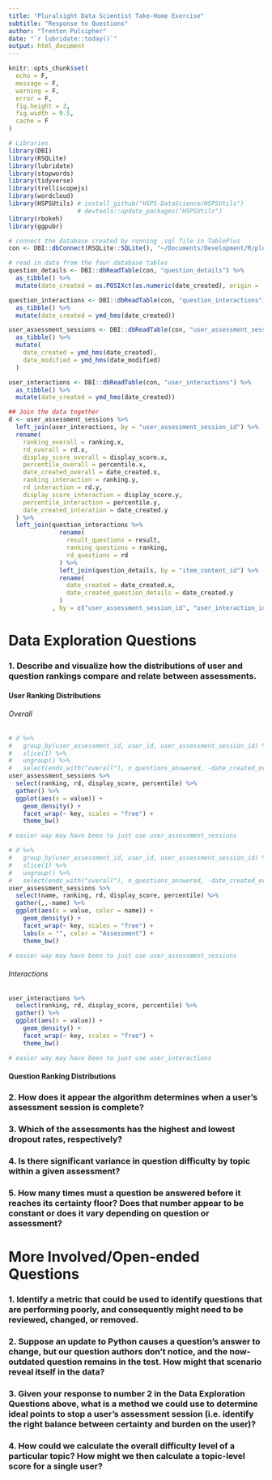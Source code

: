 ```yaml
---
title: "Pluralsight Data Scientist Take-Home Exercise"
subtitle: "Response to Questions"
author: "Trenton Pulsipher"
date: "`r lubridate::today()`"
output: html_document
---
```


```r
knitr::opts_chunk$set(
  echo = F,
  message = F,
  warning = F,
  error = F,
  fig.height = 3,
  fig.width = 9.5,
  cache = F
)

# Libraries 
library(DBI)
library(RSQLite)
library(lubridate)
library(stopwords)
library(tidyverse)
library(trelliscopejs)
library(wordcloud)
library(HSPSUtils) # install_github("HSPS-DataScience/HSPSUtils")
                   # devtools::update_packages("HSPSUtils")
library(rbokeh)
library(ggpubr)
```


```r
# connect the database created by running .sql file in TablePlus
con <- DBI::dbConnect(RSQLite::SQLite(), "~/Documents/Development/R/pluralsightTest/pluralsightTestDB.sqlite3")

# read in data from the four database tables
question_details <- DBI::dbReadTable(con, "question_details") %>% 
  as_tibble() %>%
  mutate(date_created = as.POSIXct(as.numeric(date_created), origin = '1970-01-01', tz = "GMT"))

question_interactions <- DBI::dbReadTable(con, "question_interactions") %>% 
  as_tibble() %>%
  mutate(date_created = ymd_hms(date_created))

user_assessment_sessions <- DBI::dbReadTable(con, "user_assessment_sessions") %>% 
  as_tibble() %>%
  mutate(
    date_created = ymd_hms(date_created),
    date_modified = ymd_hms(date_modified)
  )

user_interactions <- DBI::dbReadTable(con, "user_interactions") %>% 
  as_tibble() %>%
  mutate(date_created = ymd_hms(date_created))

## Join the data together
d <- user_assessment_sessions %>%
  left_join(user_interactions, by = "user_assessment_session_id") %>%
  rename(
    ranking_overall = ranking.x,
    rd_overall = rd.x,
    display_score_overall = display_score.x,
    percentile_overall = percentile.x,
    date_created_overall = date_created.x,
    ranking_interaction = ranking.y,
    rd_interaction = rd.y,
    display_score_interaction = display_score.y,
    percentile_interaction = percentile.y,
    date_created_interation = date_created.y
  ) %>%
  left_join(question_interactions %>%
              rename(
                result_questions = result,
                ranking_questions = ranking,
                rd_questions = rd
              ) %>%
              left_join(question_details, by = "item_content_id") %>%
              rename(
                date_created = date_created.x,
                date_created_question_details = date_created.y
              )
            , by = c("user_assessment_session_id", "user_interaction_id", "assessment_item_id", "assessment_id"))
```


# Data Exploration Questions

### 1. Describe and visualize how the distributions of user and question rankings compare and relate between assessments.

#### User Ranking Distributions

###### Overall

```r
# d %>% 
#   group_by(user_assessment_id, user_id, user_assessment_session_id) %>%
#   slice(1) %>%
#   ungroup() %>%
#   select(ends_with("overall"), n_questions_answered, -date_created_overall) %>%
user_assessment_sessions %>%
  select(ranking, rd, display_score, percentile) %>%
  gather() %>%
  ggplot(aes(x = value)) +
    geom_density() +
    facet_wrap(~ key, scales = "free") +
    theme_bw()

# easier way may have been to just use user_assessment_sessions
```

```r
# d %>% 
#   group_by(user_assessment_id, user_id, user_assessment_session_id) %>%
#   slice(1) %>%
#   ungroup() %>%
#   select(ends_with("overall"), n_questions_answered, -date_created_overall) %>%
user_assessment_sessions %>%
  select(name, ranking, rd, display_score, percentile) %>%
  gather(,,-name) %>%
  ggplot(aes(x = value, color = name)) +
    geom_density() +
    facet_wrap(~ key, scales = "free") +
    labs(x = "", color = "Assessment") +
    theme_bw()

# easier way may have been to just use user_assessment_sessions
```



###### Interactions

```r
user_interactions %>% 
  select(ranking, rd, display_score, percentile) %>%
  gather() %>%
  ggplot(aes(x = value)) +
    geom_density() +
    facet_wrap(~ key, scales = "free") +
    theme_bw()

# easier way may have been to just use user_interactions
```




#### Question Ranking Distributions


### 2. How does it appear the algorithm determines when a user’s assessment session is complete?
### 3. Which of the assessments has the highest and lowest dropout rates, respectively?
### 4. Is there significant variance in question difficulty by topic within a given assessment?
### 5. How many times must a question be answered before it reaches its certainty floor? Does that number appear to be constant or does it vary depending on question or assessment?


# More Involved/Open-ended Questions

### 1. Identify a metric that could be used to identify questions that are performing poorly, and consequently might need to be reviewed, changed, or removed.
### 2. Suppose an update to Python causes a question’s answer to change, but our question authors don’t notice, and the now-outdated question remains in the test. How might that scenario reveal itself in the data?
### 3. Given your response to number 2 in the Data Exploration Questions above, what is a method we could use to determine ideal points to stop a user’s assessment session (i.e. identify the right balance between certainty and burden on the user)?
### 4. How could we calculate the overall difficulty level of a particular topic? How might we then calculate a topic-level score for a single user?


